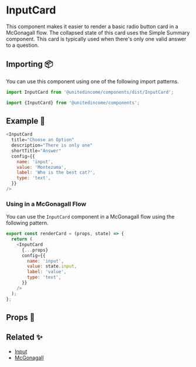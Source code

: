 
# InputCard

This component makes it easier to render a basic radio button card in a McGonagall flow. The collapsed state of this card uses the Simple Summary component. This card is typically used when there's only one valid answer to a question.

## Importing 📦

You can use this component using one of the following import patterns.

```javascript
import InputCard from '@unitedincome/components/dist/InputCard';
```

```javascript
import {InputCard} from '@unitedincome/components';
```

## Example 🚀

<Preview>
  <InputCard
    title="Choose an Option"
    description="There is only one"
    shortTitle="Answer"
    config={{
      name: 'input',
      value: 'Montezuma',
      label: 'Who is the best cat?',
      type: 'text',
    }}
  />
</Preview>

```javascript
<InputCard
  title="Choose an Option"
  description="There is only one"
  shortTitle="Answer"
  config={{
    name: 'input',
    value: 'Montezuma',
    label: 'Who is the best cat?',
    type: 'text',
  }}
/>
```

### Using in a McGonagall Flow

You can use the `InputCard` component in a McGonagall flow using the following pattern.

```javascript
export const renderCard = (props, state) => {
  return (
    <InputCard
      {...props}
      config={{
        name: 'input',
        value: state.input,
        label: 'value',
        type: 'text',
      }}
    />
  );
};
```

## Props 🔧

<Props of={InputCard} />

## Related ✨

- [Input](/?path=/story/atoms-input--default)
- [McGonagall](/?path=/story/templates-mcgonagall--default)
